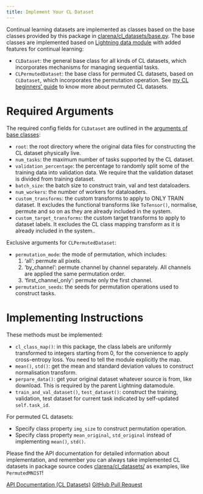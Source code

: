 ```yaml
---
title: Implement Your CL Dataset
---
```


Continual learning datasets are implemented as classes based on the base classes provided by this package in [clarena/cl_datasets/base.py](https://github.com/pengxiang-wang/continual-learning-arena/tree/main/clarena/cl_datasets/base.py).
The base classes are implemented based on [Lightning data module](https://lightning.ai/docs/pytorch/stable/data/datamodule.html) with added features for continual learning:

- `CLDataset`: the general base class for all kinds of CL datasets, which incorporates mechanisms for managing sequential tasks.
- `CLPermutedDataset`: the base class for permuted CL datasets, based on `CLDataset`, which incorporates the permutation operation. See [my CL beginners' guide](../../../../posts/continual-learning-beginners-guide.qmd#CL-dataset) to know more about permuted CL datasets.

# Required Arguments

The required config fields for `CLDataset` are outlined in the [arguments of base classes](https://github.com/pengxiang-wang/continual-learning-arena/tree/main/clarena/cl_datasets/base.py):

- `root`: the root directory where the original data files for constructing the CL dataset physically live.
- `num_tasks`: the maximum number of tasks supported by the CL dataset.
- `validation_percentage`: the percentage to randomly split some of the training data into validation data. We require that the validation dataset is divided from training dataset.
- `batch_size`: the batch size to construct train, val and test dataloaders.
- `num_workers`: the number of workers for dataloaders.
- `custom_transforms`: the custom transforms to apply to ONLY TRAIN dataset. It excludes the functional transforms like `ToTensor()`, normalise, permute and so on as they are already included in the system.
- `custom_target_transforms`: the custom target transforms to apply to dataset labels. It excludes the CL class mapping transform as it is already included in the system..

Exclusive arguments for `CLPermutedDataset`:

- `permutation_mode`: the mode of permutation, which includes:
    1. 'all': permute all pixels.
    2. 'by_channel': permute channel by channel separately. All channels are applied the same permutation order.
    3. 'first_channel_only': permute only the first channel.
- `permutation_seeds`: the seeds for permutation operations used to construct tasks. 

# Implementing Instructions


These methods must be implemented:

- ` cl_class_map()`: in this package, the class labels are uniformly transformed to integers starting from 0, for the convenience to apply cross-entropy loss. You need to tell the module explicitly the map.
- `mean()`, `std()`: get the mean and standard deviation values to construct normalisation transform.
- `perpare_data()`: get your original dataset whatever source is from, like download. This is required by the parent Lightning datamodule.
- `train_and_val_dataset()`, `test_dataset()`: construct the training, validation, test dataset for current task  indicated by self-updated `self.task_id`. 

For permuted CL datasets:

- Specify class property `img_size` to construct permutation operation. 
- Specify class property `mean_original`, `std_original` instead of implementing `mean()`, `std()`.

Please find the API documentation for detailed information about implementation, and remember you can always take implemented CL datasets in package source codes  [clarena/cl_datasets/](https://github.com/pengxiang-wang/continual-learning-arena/tree/main/clarena/cl_datasets/) as examples, like `PermutedMNIST`!


::: { .text-center}
[API Documentation (CL Datasets)](https://pengxiang-wang.com/projects/continual-learning-arena/docs/API-docs-by-pdoc/clarena/cl_datasets.html){.btn .btn-secondary role="button"}
[GitHub Pull Request](https://github.com/pengxiang-wang/continual-learning-arena/pulls){.btn .btn-info role="button"}
:::









